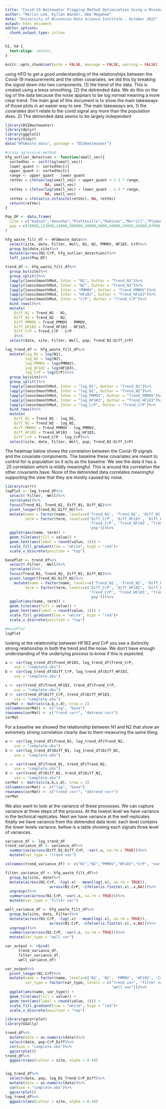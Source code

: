 ```yaml
---
title: "Covid-19 Wastewater Flagging Method Optimization Using a Minimum Flagging         Difference of 10%"
author: "Marlin Lee, Kyllan Wunder, Abe Megahed"
date: "University of Wisconsin Data Science Institute - October 2022"
output: html_document
editor_options: 
  chunk_output_type: inline
---
```


```css
h1, h4 {
  text-align: center;
}
```

```r
knitr::opts_chunk$set(echo = FALSE, message = FALSE, warning = FALSE)
```

using HFD to get a good understanding of the relationships between the Covid-19
measurements and the other covariates. we did this by breaking the signal down into
two components. (1) the trend of the data. This is created using a loess smoothing.
 (2) the detrended data. We do this on the log of the data because the noise appears to be log normal meaning a more clear trend. The main goal of this document is to show the main takeaways of those plots in an easier way to see. The main takeaways are, 1) the covariates don't relate to the covid signal any more than the population does. 2) The detrended data seems to be largely independent


```r
library(DSIWastewater)
library(dplyr)
library(ggplot2)
library(tidyr)
data("HFGWaste_data", package = "DSIWastewater")

```

```r

#crazy agressive method
hfg_outlier_detection <- function(small_vec){
  sortedVec <- sort(log(small_vec))
  lower_quant <- sortedVec[4]
  upper_quant <- sortedVec[6]
  range <- upper_quant - lower_quant
  retVec = ifelse(log(small_vec) > upper_quant + 1.5 * range,
                  NA, small_vec)
  retVec = ifelse(log(small_vec) < lower_quant - 1.5 * range,
                  NA, small_vec)
  retVec = ifelse(is.infinite(retVec), NA, retVec)
  return(retVec)
}

Pop_DF <- data.frame(
  site = c("Hudson","Kenosha","Platteville","Madison","Merrill","Plymouth","River Falls","Sun Prairie","Wausau","Oshkosh","Wausau"),
  pop = c(19680,122000,14000,380000,10000,9000,16000,34926,42000,67000,42000)
)

hfg_waste_filt_df <- HFGWaste_data%>%
  select(site, date, Filter, Well, N1, N2, PMMOV, HF183, CrP)%>%
  group_by(date,site)%>%
  mutate(across(N1:CrP, hfg_outlier_detection))%>%
  left_join(Pop_DF)
```

```r
trend_df <- hfg_waste_filt_df%>%
  group_by(site)%>%
  group_split()%>%
  lapply(loessSmoothMod, InVar = "N1", OutVar = "Trend_N1")%>%
  lapply(loessSmoothMod, InVar = "N2", OutVar = "Trend_N2")%>%
  lapply(loessSmoothMod, InVar = "PMMOV", OutVar = "Trend_PMMOV")%>%
  lapply(loessSmoothMod, InVar = "HF183", OutVar = "Trend_HF183")%>%
  lapply(loessSmoothMod, InVar = "CrP", OutVar = "Trend_CrP")%>%
  bind_rows()%>%
  mutate(
    Diff_N1 = Trend_N1 - N1,
    Diff_N2 = Trend_N2 - N2,
    Diff_PMMOV = Trend_PMMOV - PMMOV,
    Diff_HF183 = Trend_HF183 - HF183,
    Diff_CrP = Trend_CrP - CrP
    )%>%
  select(date, site, Filter, Well, pop, Trend_N1:Diff_CrP)
```



```r
log_trend_df <- hfg_waste_filt_df%>%
  mutate(log_N1 = log(N1),
         log_N2 = log(N2),
         log_PMMOV = log(PMMOV),
         log_HF183 = log(HF183),
         log_CrP = log(CrP))%>%
  group_by(site)%>%
  group_split()%>%
  lapply(loessSmoothMod, InVar = "log_N1", OutVar = "Trend_N1")%>%
  lapply(loessSmoothMod, InVar = "log_N2", OutVar = "Trend_N2")%>%
  lapply(loessSmoothMod, InVar = "log_PMMOV", OutVar = "Trend_PMMOV")%>%
  lapply(loessSmoothMod, InVar = "log_HF183", OutVar = "Trend_HF183")%>%
  lapply(loessSmoothMod, InVar = "log_CrP", OutVar = "Trend_CrP")%>%
  bind_rows()%>%
  mutate(
    Diff_N1 = Trend_N1 - log_N1,
    Diff_N2 = Trend_N2 - log_N2,
    Diff_PMMOV = Trend_PMMOV - log_PMMOV,
    Diff_HF183 = Trend_HF183 - log_HF183,
    Diff_CrP = Trend_CrP - log_CrP)%>%
  select(site, date, Filter, Well, pop, Trend_N1:Diff_CrP)
``` 

The heatmap below shows the correlation between the Covid-19 signals and the covariate
components. The baseline these covariates are meant to control for is population so
it acts as the baseline. We see the data it has a .25 correlation which is mildly meaningful. This is around the correlation the other covariants have. None of the detrended data correlates meaningful supporting the view that they are mostly caused by noise.


```r
library(corrr)
logPlot <- log_trend_df%>%
  select(-Filter, -Well)%>%
  correlate()%>%
  focus(Trend_N1, Trend_N2, Diff_N1, Diff_N2)%>%
  pivot_longer(Trend_N1:Diff_N2)%>%
  mutate(name = factor(name, levels=c('Trend_N1', 'Trend_N2', 'Diff_N1', 'Diff_N2')),
         term = factor(term, levels=c('Diff_CrP', 'Diff_HF183', 'Diff_PMMOV',
                                      'Trend_CrP', 'Trend_HF183', "Trend_PMMOV",
                                      'pop')))%>%
  ggplot(aes(name, term)) +
  geom_tile(aes(fill = value)) + 
  geom_text(aes(label = round(value, 3))) +
  scale_fill_gradient(low = "white", high = "red")+
  scale_x_discrete(position = "top") 

basePlot <- trend_df%>% 
  select(-Filter, -Well)%>%
  correlate()%>% 
  focus(Trend_N1, Trend_N2, Diff_N1, Diff_N2)%>%
  pivot_longer(Trend_N1:Diff_N2)%>%
    mutate(name = factor(name, levels=c('Trend_N1', 'Trend_N2', 'Diff_N1', 'Diff_N2')),
         term = factor(term, levels=c('Diff_CrP', 'Diff_HF183', 'Diff_PMMOV',
                                      'Trend_CrP', 'Trend_HF183', "Trend_PMMOV",
                                      'pop')))%>%
  ggplot(aes(name, term)) +
  geom_tile(aes(fill = value)) + 
  geom_text(aes(label = round(value, 3))) +
  scale_fill_gradient(low = "white", high = "red")+
  scale_x_discrete(position = "top")

#basePlot
logPlot
```

looking at the relationship between HF183 and CrP you see a distinctly strong relationship in both the trend and the noise. We don't have enough understanding of the underlying process to know if this is expected.
```r
a <- cor(log_trend_df$Trend_HF183, log_trend_df$Trend_CrP,
    use = "complete.obs")
b <- cor(log_trend_df$Diff_CrP, log_trend_df$Diff_HF183,
    use = "complete.obs")

c <- cor(trend_df$Trend_HF183, trend_df$Trend_CrP,
    use = "complete.obs")
d <- cor(trend_df$Diff_CrP, trend_df$Diff_HF183,
    use = "complete.obs")
corMat <- matrix(c(a,b,c,d), nrow = 2)
colnames(corMat) <- c("log", "base")
rownames(corMat) <- c("trend corr", "detrend corr")
corMat
```
For a baseline we showed the relationship between N1 and N2 that show an extremely strong correlation clearly due to them measuring the same thing.
```r
a <- cor(log_trend_df$Trend_N1, log_trend_df$Trend_N2,
    use = "complete.obs")
b <- cor(log_trend_df$Diff_N1, log_trend_df$Diff_N2,
    use = "complete.obs")

c <- cor(trend_df$Trend_N1, trend_df$Trend_N2,
    use = "complete.obs")
d <- cor(trend_df$Diff_N1, trend_df$Diff_N2,
    use = "complete.obs")
corMat <- matrix(c(a,b,c,d), nrow = 2)
colnames(corMat) <- c("log", "base")
rownames(corMat) <- c("trend corr", "detrend corr")
corMat
```


We also want to look at the variance of these processes. We can capture variance
at three steps of the process. At the lowest level we have variance in the technical
replicates. Next we have variance at the well replicates. finally we have variance
from the detrended data level. each level contains the lower levels variance. bellow
is a table showing each signals three level of variances.


```r
variance_df <- log_trend_df
trend_variance_df <- variance_df%>%
  summarise(across(Diff_N1:Diff_CrP, ~var(.x, na.rm = TRUE)))%>%
  mutate(var_type = "trend var")

colnames(trend_variance_df) <- c("N1","N2","PMMOV","HF183","CrP", "var_type")

filter_variance_df <- hfg_waste_filt_df%>%
  group_by(site, date)%>%
  mutate(across(N1:CrP, ~log(.x) - mean(log(.x), na.rm = TRUE)),
                    across(N1:CrP, ~ifelse(is.finite(.x),.x,NA)))%>%
  ungroup()%>%
  summarise(across(N1:CrP, ~var(.x, na.rm = TRUE)))%>%
  mutate(var_type = "filter var")

well_variance_df <- hfg_waste_filt_df%>%
  group_by(site, date, Filter)%>%
  mutate(across(N1:CrP, ~log(.x) - mean(log(.x), na.rm = TRUE)),
                    across(N1:CrP, ~ifelse(is.finite(.x),.x,NA)))%>%
  ungroup()%>%
  summarise(across(N1:CrP, ~var(.x, na.rm = TRUE)))%>%
  mutate(var_type = "well var")

var_output <- rbind(
      trend_variance_df,
      filter_variance_df,
      well_variance_df)

var_output%>%
  pivot_longer(N1:CrP)%>%
  mutate(name = factor(name, levels=c('N1', 'N2', 'PMMOV', 'HF183', 'CrP')),
         var_type = factor(var_type, levels = c("trend var", "filter var",
                                                "well var")))%>%
  ggplot(aes(name, var_type)) +
  geom_tile(aes(fill = value)) + 
  geom_text(aes(label = round(value, 3))) +
  scale_fill_gradient(low = "white", high = "red")+
  scale_x_discrete(position = "top") 
```



```r
library(ggcorrplot)
library(GGally)

trend_df%>%
  mutate(date = as.numeric(date))%>%
  select(date, pop:CrP_Diff)%>%
  cor(use = "complete.obs")%>%
  ggcorrplot()
trend_df%>%
  ggpairs(aes(colour = site, alpha = 0.4))


log_trend_df%>%
  select(date, pop, log_N1_Trend:CrP_Diff)%>%
  mutate(date = as.numeric(date))%>%
  cor(use = "complete.obs")%>%
  ggcorrplot()
log_trend_df%>%
  ggpairs(aes(colour = site, alpha = 0.4))
```